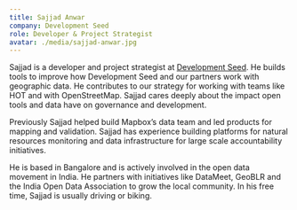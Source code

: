 ```yaml
---
title: Sajjad Anwar
company: Development Seed
role: Developer & Project Strategist
avatar: ./media/sajjad-anwar.jpg
---
```

Sajjad is a developer and project strategist at [Development Seed](https://developmentseed.org/). He builds tools to improve how Development Seed and our partners work with geographic data. He contributes to our strategy for working with teams like HOT and with OpenStreetMap. Sajjad cares deeply about the impact open tools and data have on governance and development.

Previously Sajjad helped build Mapbox’s data team and led products for mapping and validation. Sajjad has experience building platforms for natural resources monitoring and data infrastructure for large scale accountability initiatives.

He is based in Bangalore and is actively involved in the open data movement in India. He partners with initiatives like DataMeet, GeoBLR and the India Open Data Association to grow the local community. In his free time, Sajjad is usually driving or biking.